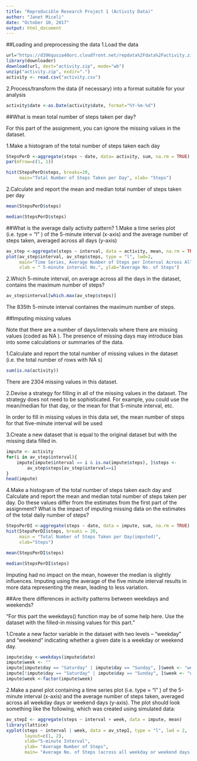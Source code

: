 ---
title: "Reproducible Research Project 1 (Activity Data)"
author: "Janet Miceli"
date: "October 10, 2017"
output: html_document
---

##Loading and preprocessing the data
1.Load the data

```{r}
url="https://d396qusza40orc.cloudfront.net/repdata%2Fdata%2Factivity.zip"
library(downloader)
download(url, dest="activity.zip", mode="wb")
unzip("activity.zip", exdir=".")
activity <- read.csv("activity.csv")
```

2.Process/transform the data (if necessary) into a format suitable for your analysis
```{r}
activity$date <-as.Date(activity$date, format="%Y-%m-%d")
```
##What is mean total number of steps taken per day?

For this part of the assignment, you can ignore the missing values in the dataset.


1.Make a histogram of the total number of steps taken each day

```{r hist1, fig.height=4}    
StepsPerD <-aggregate(steps ~ date, data= activity, sum, na.rm = TRUE)
par(mfrow=c(1, 1))

hist(StepsPerD$steps, breaks=20,
     main="Total Number of Steps Taken per Day", xlab= "Steps")
```
2.Calculate and report the mean and median total number of steps taken per day

```{r}
mean(StepsPerD$steps)

median(StepsPerD$steps)
```

##What is the average daily activity pattern?
1.Make a time series plot (i.e.  type = "l" ) of the 5-minute interval (x-axis) and the average number of steps taken, averaged across all days (y-axis)

```{r itimeseries1, fig.height=4}
av_step <-aggregate(steps ~ interval, data = activity, mean, na.rm = TRUE)
plot(av_step$interval, av_step$steps, type = "l", lwd=2,
     main="Time Series, Average Number of Steps per Interval Across All Days", axes = FALSE,
     xlab = " 5-minute interval No.", ylab="Average No. of Steps")
```
2.Which 5-minute interval, on average across all the days in the dataset, contains the maximum number of steps?

```{r}
av_step$interval[which.max(av_step$steps)]
```
The 835th 5-minute interval containes the maximum number of steps.

##Imputing missing values

Note that there are a number of days/intervals where there are missing values (coded as  NA ). The presence of missing days may introduce bias into some calculations or summaries of the data.

1.Calculate and report the total number of missing values in the dataset (i.e. the total number of rows with  NA s)

```{r}
sum(is.na(activity))
```
There are 2304 missing values in this dataset.

2.Devise a strategy for filling in all of the missing values in the dataset. The strategy does not need to be sophisticated. For example, you could use the mean/median for that day, or the mean for that 5-minute interval, etc.

In order to fill in missing values in this data set, the mean  number of steps for that five-minute interval will be used

3.Create a new dataset that is equal to the original dataset but with the missing data filled in.

```{r}
impute <- activity
for(i in av_step$interval){
    impute[impute$interval == i & is.na(impute$steps), ]$steps <-
        av_step$steps[av_step$interval==i]
}
head(impute)
```
4.Make a histogram of the total number of steps taken each day and Calculate and report the mean and median total number of steps taken per day. Do these values differ from the estimates from the first part of the assignment? What is the impact of imputing missing data on the estimates of the total daily number of steps?

```{r hist2, fig.height=4}
StepsPerDI <-aggregate(steps ~ date, data = impute, sum, na.rm = TRUE)
hist(StepsPerDI$steps, breaks = 20, 
     main = "Total Number of Steps Taken per Day(imputed)",
     xlab="Steps")

mean(StepsPerDI$steps)

median(StepsPerDI$steps)
```
Imputing had no impact on the mean, however the median is slightly influences. Imputing using the average of the five minute interval results in more data representing the mean, leading to less variation.

##Are there differences in activity patterns between weekdays and weekends?

"For this part the  weekdays()  function may be of some help here. Use the dataset with the filled-in missing values for this part."

1.Create a new factor variable in the dataset with two levels -- "weekday" and "weekend" indicating whether a given date is a weekday or weekend day.

```{r}
impute$day <-weekdays(impute$date)
impute$week <- ""
impute[impute$day == "Saturday" | impute$day == "Sunday", ]$week <- "weekend"
impute[!impute$day == "Saturday" | impute$day == "Sunday", ]$week <- "weekday"
impute$week <-factor(impute$week)
```

2.Make a panel plot containing a time series plot (i.e.  type = "l" ) of the 5-minute interval (x-axis) and the average number of steps taken, averaged across all weekday days or weekend days (y-axis). The plot should look something like the following, which was created using simulated data:

```{r scatter, fig.height=4}
av_stepI <- aggregate(steps ~ interval + week, data = impute, mean)
library(lattice)
xyplot(steps ~ interval | week, data = av_stepI, type = "l", lwd = 2, 
       layout=c(1, 2),
       xlab="5-minute Interval",
       ylab= "Average Number of Steps",
       main= "Average No. of Steps (across all weekday or weekend days)")
```


